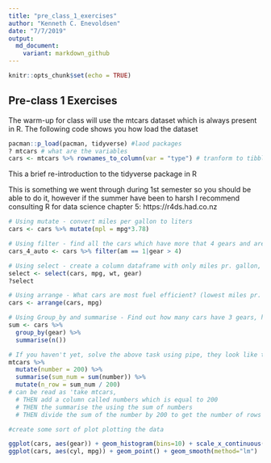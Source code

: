 ```yaml
---
title: "pre_class_1_exercises"
author: "Kenneth C. Enevoldsen"
date: "7/7/2019"
output:   
  md_document:
    variant: markdown_github
---
```


```r
knitr::opts_chunk$set(echo = TRUE)
```

## Pre-class 1 Exercises

The warm-up for class will use the mtcars dataset which is always present in R.
The following code shows you how load the dataset

```r
pacman::p_load(pacman, tidyverse) #laod packages
? mtcars # what are the variables
cars <- mtcars %>% rownames_to_column(var = "type") # tranform to tibble
```


This a brief re-introduction to the tidyverse package in R

This is something we went through during 1st semester so you should be able to do it, however if the summer have been to harsh I recommend consulting R for data science chapter 5: https://r4ds.had.co.nz
```r
# Using mutate - convert miles per gallon to liters
cars <- cars %>% mutate(mpl = mpg*3.78)

# Using filter - find all the cars which have more that 4 gears and are automatic
cars_4_auto <- cars %>% filter(am == 1|gear > 4)

# Using select - create a column dataframe with only miles pr. gallon, weight and number og gears
select <- select(cars, mpg, wt, gear)
?select

# Using arrange - What cars are most fuel efficient? (lowest miles pr. liter/gallon)
cars <- arrange(cars, mpg)

# Using Group_by and summarise - Find out how many cars have 3 gears, how many have 4 and how many have 5 (tip use n(), with summarise to count number of occurences)
sum <- cars %>% 
  group_by(gear) %>% 
  summarise(n())

# If you haven't yet, solve the above task using pipe, they look like this '%>%' and can be read as 'then' e.g. the following lines:
mtcars %>% 
  mutate(number = 200) %>% 
  summarise(sum_num = sum(number)) %>% 
  mutate(n_row = sum_num / 200)
# can be read as 'take mtcars, 
  # THEN add a column called numbers which is equal to 200
  # THEN the summarise the using the sum of numbers 
  # THEN divide the sum of the number by 200 to get the number of rows

#create some sort of plot plotting the data

ggplot(cars, aes(gear)) + geom_histogram(bins=10) + scale_x_continuous(breaks=c(3,4,5)) + xlab("number of gears") + ylab("amount of cars")
ggplot(cars, aes(cyl, mpg)) + geom_point() + geom_smooth(method="lm")


```


